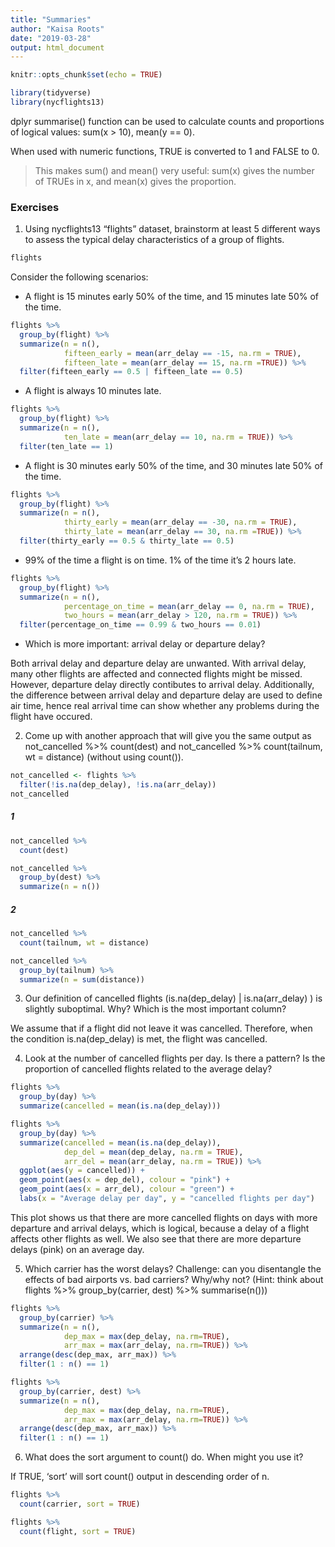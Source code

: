 ```yaml
---
title: "Summaries"
author: "Kaisa Roots"
date: "2019-03-28"
output: html_document
---
```


```r
knitr::opts_chunk$set(echo = TRUE)
```


```r
library(tidyverse)
library(nycflights13)
```

dplyr summarise() function can be used to calculate counts and proportions of logical values: sum(x > 10), mean(y == 0). 

When used with numeric functions, TRUE is converted to 1 and FALSE to 0. 

> This makes sum() and mean() very useful: sum(x) gives the number of TRUEs in x, and mean(x) gives the proportion.

### Exercises

1. Using nycflights13 "flights" dataset, brainstorm at least 5 different ways to assess the typical delay characteristics of a group of flights. 

```r
flights
```

Consider the following scenarios:

  - A flight is 15 minutes early 50% of the time, and 15 minutes late 50% of the time.

```r
flights %>% 
  group_by(flight) %>% 
  summarize(n = n(),
            fifteen_early = mean(arr_delay == -15, na.rm = TRUE),
            fifteen_late = mean(arr_delay == 15, na.rm =TRUE)) %>% 
  filter(fifteen_early == 0.5 | fifteen_late == 0.5)
```

  - A flight is always 10 minutes late.

```r
flights %>% 
  group_by(flight) %>% 
  summarize(n = n(),
            ten_late = mean(arr_delay == 10, na.rm = TRUE)) %>%
  filter(ten_late == 1)
```

  - A flight is 30 minutes early 50% of the time, and 30 minutes late 50% of the time.
  
```r
flights %>% 
  group_by(flight) %>% 
  summarize(n = n(),
            thirty_early = mean(arr_delay == -30, na.rm = TRUE),
            thirty_late = mean(arr_delay == 30, na.rm =TRUE)) %>% 
  filter(thirty_early == 0.5 & thirty_late == 0.5)
```

  - 99% of the time a flight is on time. 1% of the time it’s 2 hours late.

```r
flights %>% 
  group_by(flight) %>% 
  summarize(n = n(),
            percentage_on_time = mean(arr_delay == 0, na.rm = TRUE),
            two_hours = mean(arr_delay > 120, na.rm = TRUE)) %>% 
  filter(percentage_on_time == 0.99 & two_hours == 0.01)
```

  - Which is more important: arrival delay or departure delay?
  
  Both arrival delay and departure delay are unwanted. With arrival delay, many other flights are affected and connected flights might be missed. However, departure delay directly contibutes to arrival delay. Additionally, the difference between arrival delay and departure delay are used to define air time, hence real arrival time can show whether any problems during the flight have occured. 

2. Come up with another approach that will give you the same output as not_cancelled %>% count(dest) and not_cancelled %>% count(tailnum, wt = distance) (without using count()).

```r
not_cancelled <- flights %>% 
  filter(!is.na(dep_delay), !is.na(arr_delay))
not_cancelled
```

##### 1

```r
not_cancelled %>% 
  count(dest)
```

```r
not_cancelled %>%
  group_by(dest) %>% 
  summarize(n = n())
```

##### 2

```r
not_cancelled %>% 
  count(tailnum, wt = distance)
```

```r
not_cancelled %>% 
  group_by(tailnum) %>%
  summarize(n = sum(distance))
```

3. Our definition of cancelled flights (is.na(dep_delay) | is.na(arr_delay) ) is slightly suboptimal. Why? Which is the most important column?

We assume that if a flight did not leave it was cancelled. Therefore, when the condition is.na(dep_delay) is met, the flight was cancelled. 

4. Look at the number of cancelled flights per day. Is there a pattern? Is the proportion of cancelled flights related to the average delay?

```r
flights %>% 
  group_by(day) %>% 
  summarize(cancelled = mean(is.na(dep_delay)))
```

```r
flights %>% 
  group_by(day) %>% 
  summarize(cancelled = mean(is.na(dep_delay)),
            dep_del = mean(dep_delay, na.rm = TRUE),
            arr_del = mean(arr_delay, na.rm = TRUE)) %>% 
  ggplot(aes(y = cancelled)) +
  geom_point(aes(x = dep_del), colour = "pink") +
  geom_point(aes(x = arr_del), colour = "green") +
  labs(x = "Average delay per day", y = "cancelled flights per day")
```

This plot shows us that there are more cancelled flights on days with more departure and arrival delays, which is logical, because a delay of a flight affects other flights as well. We also see that there are more departure delays (pink) on an average day. 

5. Which carrier has the worst delays? Challenge: can you disentangle the effects of bad airports vs. bad carriers? Why/why not? (Hint: think about flights %>% group_by(carrier, dest) %>% summarise(n()))

```r
flights %>% 
  group_by(carrier) %>% 
  summarize(n = n(),
            dep_max = max(dep_delay, na.rm=TRUE),
            arr_max = max(arr_delay, na.rm=TRUE)) %>% 
  arrange(desc(dep_max, arr_max)) %>% 
  filter(1 : n() == 1)
```

```r
flights %>% 
  group_by(carrier, dest) %>% 
  summarize(n = n(),
            dep_max = max(dep_delay, na.rm=TRUE),
            arr_max = max(arr_delay, na.rm=TRUE)) %>% 
  arrange(desc(dep_max, arr_max)) %>% 
  filter(1 : n() == 1)
```

6. What does the sort argument to count() do. When might you use it?

If TRUE, 'sort' will sort count() output in descending order of n. 

```r
flights %>% 
  count(carrier, sort = TRUE)
```

```r
flights %>% 
  count(flight, sort = TRUE)
```
